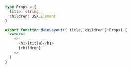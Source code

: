 ```typescript
type Props = {
  title: string
  children: JSX.Element
}

export function MainLayout({ title, children }:Props) {
  return(
    <>
      <h1>{title}</h1>
      {children}
    <>
  )
}

```
